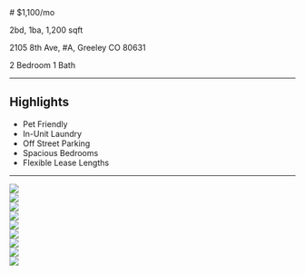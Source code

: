
<div style={{margin: '2rem'}}>
# $1,100/mo

2bd, 1ba, 1,200 sqft

2105 8th Ave, #A, Greeley CO 80631

2 Bedroom
1 Bath

---

## Highlights

* Pet Friendly
* In-Unit Laundry
* Off Street Parking
* Spacious Bedrooms
* Flexible Lease Lengths
---

</div>


<div style={{display: 'inline-flex', gap: '2rem', flexWrap: 'wrap', margin: '2rem'}} >
    <div>
        <Image quality={100} style={{objectFit: 'cover', boxShadow: 'rgba(0, 0, 0, 0.1) 0px 10px 15px -3px, rgba(0, 0, 0, 0.1) 0px 4px 6px -4px', borderRadius: '1rem'}} width={250} height={250} src="https://photos.zillowstatic.com/fp/08bb9c3d1af9bb3d78486d946c0dfde2-o_a.webp"/>
    </div>
    <div>
        <Image quality={100} style={{objectFit: 'cover', boxShadow: 'rgba(0, 0, 0, 0.1) 0px 10px 15px -3px, rgba(0, 0, 0, 0.1) 0px 4px 6px -4px', borderRadius: '1rem'}} width={250} height={250} src="https://photos.zillowstatic.com/fp/5b5df924b65c9dff12b7e952039c73b5-uncropped_scaled_within_1536_1152.webp"/>
    </div>
    <div>
        <Image quality={100} style={{objectFit: 'cover', boxShadow: 'rgba(0, 0, 0, 0.1) 0px 10px 15px -3px, rgba(0, 0, 0, 0.1) 0px 4px 6px -4px', borderRadius: '1rem'}} width={250} height={250} src="https://photos.zillowstatic.com/fp/86abb7f3e790990b9702e6f7060a830b-uncropped_scaled_within_1536_1152.webp"/>
    </div>
    <div>
        <Image quality={100} style={{objectFit: 'cover', boxShadow: 'rgba(0, 0, 0, 0.1) 0px 10px 15px -3px, rgba(0, 0, 0, 0.1) 0px 4px 6px -4px', borderRadius: '1rem'}} width={250} height={250} src="https://photos.zillowstatic.com/fp/768b685d39d84a9f392120718d783835-uncropped_scaled_within_1536_1152.webp"/>
    </div>
    <div>
        <Image quality={100} style={{objectFit: 'cover', boxShadow: 'rgba(0, 0, 0, 0.1) 0px 10px 15px -3px, rgba(0, 0, 0, 0.1) 0px 4px 6px -4px', borderRadius: '1rem'}} width={250} height={250} src="https://photos.zillowstatic.com/fp/87387a588439db14d823af49702a07eb-uncropped_scaled_within_1536_1152.webp"/>
    </div>
    <div>
        <Image quality={100} style={{objectFit: 'cover', boxShadow: 'rgba(0, 0, 0, 0.1) 0px 10px 15px -3px, rgba(0, 0, 0, 0.1) 0px 4px 6px -4px', borderRadius: '1rem'}} width={250} height={250} src="https://photos.zillowstatic.com/fp/9b84214803b23d583b876a77d7ee8e36-uncropped_scaled_within_1536_1152.webp"/>
    </div>
    <div>
        <Image quality={100} style={{objectFit: 'cover', boxShadow: 'rgba(0, 0, 0, 0.1) 0px 10px 15px -3px, rgba(0, 0, 0, 0.1) 0px 4px 6px -4px', borderRadius: '1rem'}} width={250} height={250} src="https://photos.zillowstatic.com/fp/f2d8330987b2e97bf95526584f0b1fd8-uncropped_scaled_within_1536_1152.webp"/>
    </div>
    <div>
        <Image quality={100} style={{objectFit: 'cover', boxShadow: 'rgba(0, 0, 0, 0.1) 0px 10px 15px -3px, rgba(0, 0, 0, 0.1) 0px 4px 6px -4px', borderRadius: '1rem'}} width={250} height={250} src="https://photos.zillowstatic.com/fp/331caa2dd8a9d00c178f2cb00ef12030-uncropped_scaled_within_1536_1152.webp"/>
    </div>
    <div>
        <Image quality={100} style={{objectFit: 'cover', boxShadow: 'rgba(0, 0, 0, 0.1) 0px 10px 15px -3px, rgba(0, 0, 0, 0.1) 0px 4px 6px -4px', borderRadius: '1rem'}} width={250} height={250} src="https://photos.zillowstatic.com/fp/3daf891ee3e78ba04795a4ea7df8cec2-uncropped_scaled_within_1536_1152.webp"/>
    </div>
</div>
